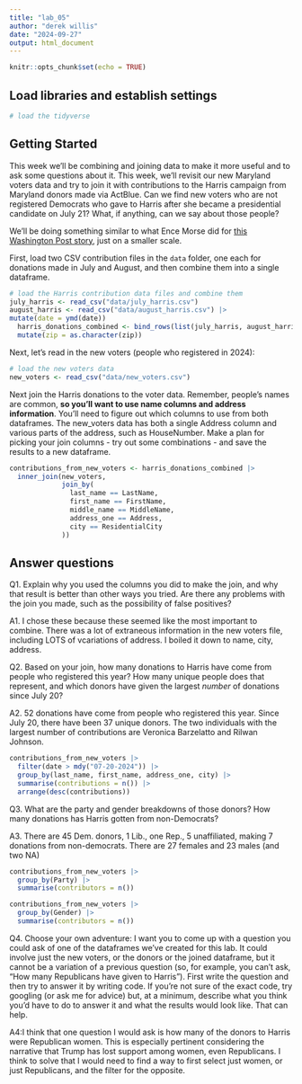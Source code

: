 ```yaml
---
title: "lab_05"
author: "derek willis"
date: "2024-09-27"
output: html_document
---
```


```r
knitr::opts_chunk$set(echo = TRUE)
```

## Load libraries and establish settings

```r
# load the tidyverse
```

## Getting Started

This week we'll be combining and joining data to make it more useful and to ask some questions about it. This week, we'll revisit our new Maryland voters data and try to join it with contributions to the Harris campaign from Maryland donors made via ActBlue. Can we find new voters who are not registered Democrats who gave to Harris after she became a presidential candidate on July 21? What, if anything, can we say about those people?

We'll be doing something similar to what Ence Morse did for [this Washington Post story](https://www.washingtonpost.com/politics/2024/09/24/kamala-harris-younger-donors/?pwapi_token=eyJ0eXAiOiJKV1QiLCJhbGciOiJIUzI1NiJ9.eyJyZWFzb24iOiJnaWZ0IiwibmJmIjoxNzI3MzIzMjAwLCJpc3MiOiJzdWJzY3JpcHRpb25zIiwiZXhwIjoxNzI4NzA1NTk5LCJpYXQiOjE3MjczMjMyMDAsImp0aSI6ImIwYWMxNTk4LWMwMDgtNDE5Ny04MjAyLWVmMWNjZWFmYWZiMiIsInVybCI6Imh0dHBzOi8vd3d3Lndhc2hpbmd0b25wb3N0LmNvbS9wb2xpdGljcy8yMDI0LzA5LzI0L2thbWFsYS1oYXJyaXMteW91bmdlci1kb25vcnMvIn0.3-s0tBkMV7Y9DD21CBsKMlaliGlOKT2egCO-UFT735Y), just on a smaller scale.

First, load two CSV contribution files in the `data` folder, one each for donations made in July and August, and then combine them into a single dataframe.

```r
# load the Harris contribution data files and combine them
july_harris <- read_csv("data/july_harris.csv")
august_harris <- read_csv("data/august_harris.csv") |>
mutate(date = ymd(date))
  harris_donations_combined <- bind_rows(list(july_harris, august_harris)) |> 
  mutate(zip = as.character(zip)) 
```

Next, let's read in the new voters (people who registered in 2024):

```r
# load the new voters data
new_voters <- read_csv("data/new_voters.csv")
```

Next join the Harris donations to the voter data. Remember, people's names are common, __so you'll want to use name columns and address information__. You'll need to figure out which columns to use from both dataframes. The new_voters data has both a single Address column and various parts of the address, such as HouseNumber. Make a plan for picking your join columns - try out some combinations - and save the results to a new dataframe.

```r
contributions_from_new_voters <- harris_donations_combined |> 
  inner_join(new_voters, 
             join_by(
               last_name == LastName, 
               first_name == FirstName, 
               middle_name == MiddleName, 
               address_one == Address, 
               city == ResidentialCity
             ))
```

## Answer questions

Q1. Explain why you used the columns you did to make the join, and why that result is better than other ways you tried. Are there any problems with the join you made, such as the possibility of false positives?

A1. I chose these because these seemed like the most important to combine. There was a lot of extraneous information in the new voters file, including LOTS of vcariations of address. I boiled it down to name, city, address. 

Q2. Based on your join, how many donations to Harris have come from people who registered this year? How many unique people does that represent, and which donors have given the largest _number_ of donations since July 20? 

A2. 52 donations have come from people who registered this year. Since July 20, there have been 37 unique donors. The two individuals with the largest number of contributions are Veronica Barzelatto and Rilwan Johnson.

```r
contributions_from_new_voters |> 
  filter(date > mdy("07-20-2024")) |> 
  group_by(last_name, first_name, address_one, city) |> 
  summarise(contributions = n()) |> 
  arrange(desc(contributions))


```

Q3. What are the party and gender breakdowns of those donors? How many donations has Harris gotten from non-Democrats?

A3. There are 45 Dem. donors, 1 Lib., one Rep., 5 unaffiliated, making 7 donations from non-democrats. There are 27 females and 23 males (and two NA)

```r
contributions_from_new_voters |> 
  group_by(Party) |> 
  summarise(contributors = n())
```
```r
contributions_from_new_voters |> 
  group_by(Gender) |> 
  summarise(contributors = n())
```
Q4. Choose your own adventure: I want you to come up with a question you could ask of one of the dataframes we've created for this lab. It could involve just the new voters, or the donors or the joined dataframe, but it cannot be a variation of a previous question (so, for example, you can't ask, "How many Republicans have given to Harris"). First write the question and then try to answer it by writing code. If you're not sure of the exact code, try googling (or ask me for advice) but, at a minimum, describe what you think you'd have to do to answer it and what the results would look like. That can help.

A4:I think that one question I would ask is how many of the donors to Harris were Republican women. This is especially pertinent considering the narrative that Trump has lost support among women, even Republicans. I think to solve that I would need to find a way to first select just women, or just Republicans, and the filter for the opposite.

